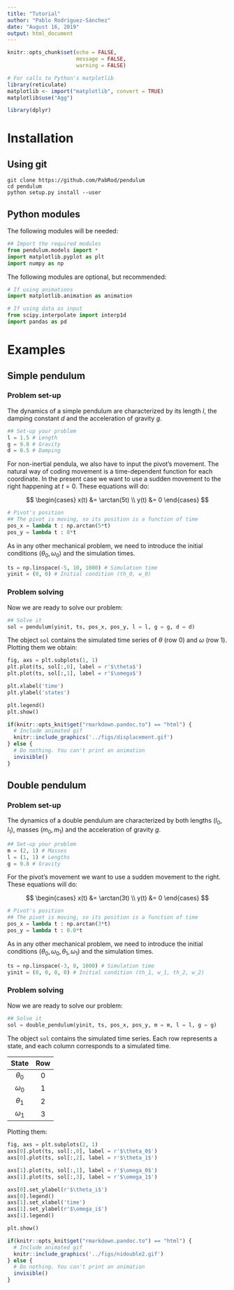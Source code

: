 ```yaml
---
title: "Tutorial"
author: "Pablo Rodríguez-Sánchez"
date: "August 16, 2019"
output: html_document
---
```



```r
knitr::opts_chunk$set(echo = FALSE,
                      message = FALSE,
                      warning = FALSE)
```

```r
# For calls to Python's matplotlib
library(reticulate)
matplotlib <- import("matplotlib", convert = TRUE)
matplotlib$use("Agg")

```

```r
library(dplyr)
```

# Installation

## Using git
```
git clone https://github.com/PabRod/pendulum
cd pendulum
python setup.py install --user
```

## Python modules

The following modules will be needed:

```python
## Import the required modules
from pendulum.models import *
import matplotlib.pyplot as plt
import numpy as np
```

The following modules are optional, but recommended:

```python
# If using animations
import matplotlib.animation as animation

# If using data as input
from scipy.interpolate import interp1d
import pandas as pd
```

# Examples

## Simple pendulum

### Problem set-up
The dynamics of a simple pendulum are characterized by its length $l$, the damping constant $d$ and the acceleration of gravity $g$.

```python
## Set-up your problem
l = 1.5 # Length
g = 9.8 # Gravity
d = 0.5 # Damping
```

For non-inertial pendula, we also have to input the pivot's movement. The natural way of coding movement is a time-dependent function for each coordinate. In the present case we want to use a sudden movement to the right happening at $t = 0$. These equations will do:

$$
\begin{cases}
  x(t) &= \arctan(5t) \\
  y(t) &= 0
\end{cases}
$$

```python
# Pivot's position
## The pivot is moving, so its position is a function of time
pos_x = lambda t : np.arctan(5*t)
pos_y = lambda t : 0*t
```

As in any other mechanical problem, we need to introduce the initial conditions $(\theta_0, \omega_0)$ and the simulation times.

```python
ts = np.linspace(-5, 10, 1000) # Simulation time
yinit = (0, 0) # Initial condition (th_0, w_0)
```

### Problem solving

Now we are ready to solve our problem:
```python
## Solve it
sol = pendulum(yinit, ts, pos_x, pos_y, l = l, g = g, d = d)
```

The object `sol` contains the simulated time series of $\theta$ (row 0) and $\omega$ (row 1). Plotting them we obtain:

```python
fig, axs = plt.subplots(1, 1)
plt.plot(ts, sol[:,0], label = r'$\theta$')
plt.plot(ts, sol[:,1], label = r'$\omega$')

plt.xlabel('time')
plt.ylabel('states')

plt.legend()
plt.show()

```

```r
if(knitr::opts_knit$get("rmarkdown.pandoc.to") == "html") {
  # Include animated gif
  knitr::include_graphics('../figs/displacement.gif') 
} else {
  # Do nothing. You can't print an animation
  invisible()
}
```


## Double pendulum

### Problem set-up
The dynamics of a double pendulum are characterized by both lengths $(l_0, l_1)$, masses $(m_0, m_1)$ and the acceleration of gravity $g$.

```python
## Set-up your problem
m = (2, 1) # Masses
l = (1, 1) # Lengths
g = 9.8 # Gravity
```

For the pivot's movement we want to use a sudden movement to the right. These equations will do:

$$
\begin{cases}
  x(t) &= \arctan(3t) \\
  y(t) &= 0
\end{cases}
$$

```python
# Pivot's position
## The pivot is moving, so its position is a function of time
pos_x = lambda t : np.arctan(3*t)
pos_y = lambda t : 0.0*t
```

As in any other mechanical problem, we need to introduce the initial conditions $(\theta_0, \omega_0, \theta_1, \omega_1)$ and the simulation times.

```python
ts = np.linspace(-3, 8, 1000) # Simulation time
yinit = (0, 0, 0, 0) # Initial condition (th_1, w_1, th_2, w_2)
```

### Problem solving

Now we are ready to solve our problem:
```python
## Solve it
sol = double_pendulum(yinit, ts, pos_x, pos_y, m = m, l = l, g = g)
```

The object `sol` contains the simulated time series. Each row represents a state, and each column corresponds to a simulated time.

|   State    | Row |
|:----------:|:---:|
| $\theta_0$ | $0$ |
| $\omega_0$ | $1$ |
| $\theta_1$ | $2$ |
| $\omega_1$ | $3$ |

Plotting them:


```python
fig, axs = plt.subplots(2, 1)
axs[0].plot(ts, sol[:,0], label = r'$\theta_0$')
axs[0].plot(ts, sol[:,2], label = r'$\theta_1$')

axs[1].plot(ts, sol[:,1], label = r'$\omega_0$')
axs[1].plot(ts, sol[:,3], label = r'$\omega_1$')

axs[0].set_ylabel(r'$\theta_i$')
axs[0].legend()
axs[1].set_xlabel('time')
axs[1].set_ylabel(r'$\omega_i$')
axs[1].legend()

plt.show()

```

```r
if(knitr::opts_knit$get("rmarkdown.pandoc.to") == "html") {
  # Include animated gif
  knitr::include_graphics('../figs/nidouble2.gif') 
} else {
  # Do nothing. You can't print an animation
  invisible()
}
```

